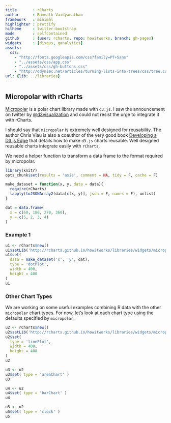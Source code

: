 ```yaml
---
title       : rCharts
author      : Ramnath Vaidyanathan
framework   : minimal
highlighter : prettify
hitheme     : twitter-bootstrap
mode        : selfcontained
github      : {user: rcharts, repo: howitworks, branch: gh-pages}
widgets     : [disqus, ganalytics]
assets:
  css: 
    - "http://fonts.googleapis.com/css?family=PT+Sans"
    - "../assets/css/app.css"
    - "../assets/css/gh-buttons.css"
    - "http://odyniec.net/articles/turning-lists-into-trees/css/tree.css"
url: {lib: ../libraries}
---
```


## Micropolar with rCharts

[Micropolar](http://micropolar.org) is a polar chart library made with `d3.js`. I saw the announcement on twitter by [@d3visualization](https://twitter.com/d3visualization) and could not resist the urge to integrate it with rCharts.

I should say that `micropolar` is extremely well designed for reusability.  The author Chris Viau is also a coauthor of the very good book [Developing a D3.js Edge](http://bleedingedgepress.com/our-books/developing-a-d3-js-edge/) that details how to make `d3.js` charts reusable.  Well designed reusable charts integrate easily with `rCharts`.

We need a helper function to transform a data frame to the format required by micropolar.

```r
library(knitr)
opts_chunk$set(results = 'asis', comment = NA, tidy = F, cache = F)
```

```r
make_dataset = function(x, y, data = data){
  require(rCharts)
  lapply(toJSONArray2(data[c(x, y)], json = F, names = F), unlist)
}

dat = data.frame(
  x = c(60, 180, 270, 360),
  y = c(5, 2, 3, 4)
)
```

### Example 1

```r
u1 <- rCharts$new()
u1$setLib('http://rcharts.github.io/howitworks/libraries/widgets/micropolar')
u1$set(
  data = make_dataset('x', 'y', dat),
  type = 'dotPlot',
  width = 400,
  height = 400
)
u1
```

### Other Chart Types

We are working on some useful examples combining R data with the other `micropolar` chart types.  For now, let's look at each chart type using the defaults specified by `micropolar`.

```r
u2 <- rCharts$new()
u2$setLib('http://rcharts.github.io/howitworks/libraries/widgets/micropolar')
u2$set(
  type = 'linePlot',
  width = 400,
  height = 400
)
u2
```

```r
u3 <- u2
u3$set( type = 'areaChart' )
u3
```

```r
u4 <- u2
u4$set( type = 'barChart' )
u4
```

```r
u5 <- u2
u5$set( type = 'clock' )
u5
```

<div id='disqus_thread'></div>


